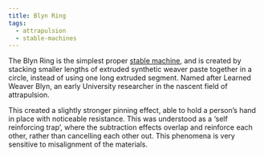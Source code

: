 ```yaml
---
title: Blyn Ring
tags:
  - attrapulsion
  - stable-machines
---
```

The Blyn Ring is the simplest proper [stable machine](lore:stable-machines),
and is created by stacking smaller lengths of extruded synthetic weaver paste
together in a circle, instead of using one long extruded segment. Named after
Learned Weaver Blyn, an early University researcher in the nascent field of
attrapulsion.

This created a slightly stronger pinning effect, able to hold a person’s hand
in place with noticeable resistance. This was understood as a ‘self reinforcing
trap’, where the subtraction effects overlap and reinforce each other, rather
than cancelling each other out. This phenomena is very sensitive to
misalignment of the materials.
